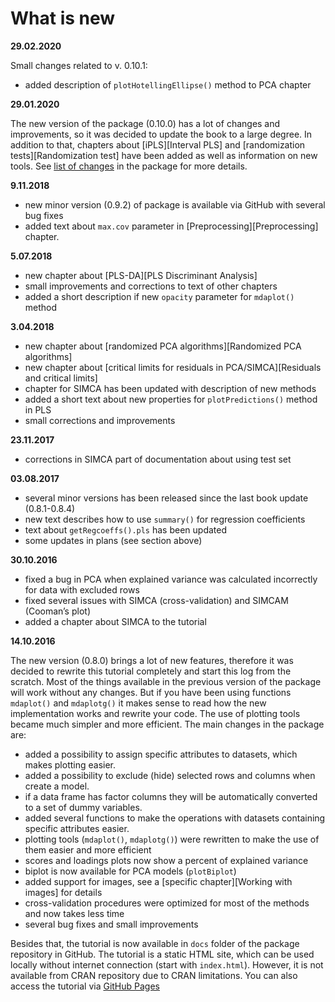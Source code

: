 # What is new {-}

**29.02.2020**

Small changes related to v. 0.10.1:

* added description of `plotHotellingEllipse()` method to PCA chapter



**29.01.2020**

The new version of the package (0.10.0) has a lot of changes and improvements, so it was decided
to update the book to a large degree. In addition to that, chapters about [iPLS][Interval PLS] and [randomization tests][Randomization test] have been added as well as information on new tools. See [list of changes](https://github.com/svkucheryavski/mdatools/blob/master/NEWS.md) in the package for more details.

**9.11.2018**

* new minor version (0.9.2) of package is available via GitHub with several bug fixes
* added text about `max.cov` parameter in [Preprocessing][Preprocessing] chapter.

**5.07.2018**

* new chapter about [PLS-DA][PLS Discriminant Analysis]
* small improvements and corrections to text of other chapters
* added a short description if new `opacity` parameter for `mdaplot()` method

**3.04.2018**

* new chapter about [randomized PCA algorithms][Randomized PCA algorithms]
* new chapter about [critical limits for residuals in PCA/SIMCA][Residuals and critical limits]
* chapter for SIMCA has been updated with description of new methods
* added a short text about new properties for `plotPredictions()` method in PLS
* small corrections and improvements

**23.11.2017**

* corrections in SIMCA part of documentation about using test set

**03.08.2017**

* several minor versions has been released since the last book update (0.8.1-0.8.4)
* new text describes how to use `summary()` for regression coefficients
* text about `getRegcoeffs().pls` has been updated
* some updates in plans (see section above)

**30.10.2016**

* fixed a bug in PCA when explained variance was calculated incorrectly for data with excluded rows
* fixed several issues with SIMCA (cross-validation) and SIMCAM (Cooman's plot)
* added a chapter about SIMCA to the tutorial

**14.10.2016**

The new version (0.8.0) brings a lot of new features, therefore it was decided to rewrite this tutorial
completely and start this log from the scratch. Most of the things available in the previous version
of the package will work without any changes. But if you have been using functions `mdaplot()`
and `mdaplotg()` it makes sense to read how the new implementation works and rewrite your code.
The use of plotting tools became much simpler and more efficient. The main changes in the package are:

* added a possibility to assign specific attributes to datasets, which makes plotting easier.
* added a possibility to exclude (hide) selected rows and columns when create a model.
* if a data frame has factor columns they will be automatically converted to a set of dummy variables.
* added several functions to make the operations with datasets containing specific attributes easier.
* plotting tools (`mdaplot()`, `mdaplotg()`) were rewritten to make the use of them easier and more efficient
* scores and loadings plots now show a percent of explained variance
* biplot is now available for PCA models (`plotBiplot`)
* added support for images, see a [specific chapter][Working with images] for details
* cross-validation procedures were optimized for most of the methods and now takes less time
* several bug fixes and small improvements

Besides that, the tutorial is now available in `docs` folder of the package repository in GitHub. The tutorial is a static HTML site, which can be used locally without internet connection (start with `index.html`). However, it is not available from CRAN repository due to CRAN limitations. You can also access the tutorial via [GitHub Pages](https://svkucheryavski.github.io/mdatools)
